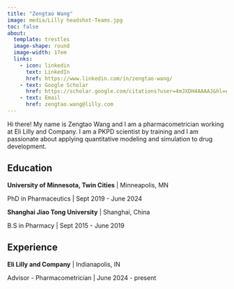 ```yaml
---
title: "Zengtao Wang"
image: media/Lilly headshot-Teams.jpg
toc: false
about: 
  template: trestles
  image-shape: round
  image-width: 17em
  links:
    - icon: linkedin
      text: LinkedIn
      href: https://www.linkedin.com/in/zengtao-wang/
    - text: Google Scholar
      href: https://scholar.google.com/citations?user=4mJXDH4AAAAJ&hl=en
    - text: Email
      href: zengtao.wang@lilly.com
---
```


::: {#hero-heading}
Hi there! My name is Zengtao Wang and I am a pharmacometrician working at Eli Lilly and Company. I am a PKPD scientist by training and I am passionate about applying quantitative modeling and simulation to drug development.

## Education

**University of Minnesota, Twin Cities** \| Minneapolis, MN

PhD in Pharmaceutics \| Sept 2019 - June 2024

**Shanghai Jiao Tong University** \| Shanghai, China

B.S in Pharmacy \| Sept 2015 - June 2019

## Experience

**Eli Lilly and Company** \| Indianapolis, IN

Advisor - Pharmacometrician \| June 2024 - present
:::
